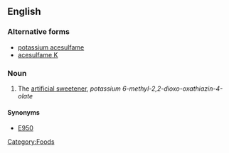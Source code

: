 ==English==
{{wikipedia}}

===Alternative forms===
* [[potassium acesulfame]]
* [[acesulfame K]]

===Noun===
{{en-noun|-|sg=[[acesulfame]] [[potassium]]}}

#  The [[artificial sweetener]], ''potassium 6-methyl-2,2-dioxo-oxathiazin-4-olate''

====Synonyms====
* [[E950]]

[[Category:Foods]]